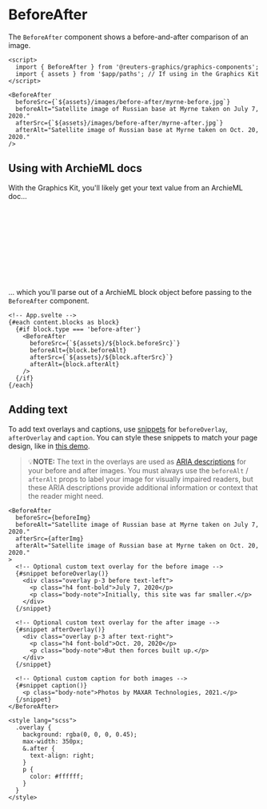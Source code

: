 

<Meta of={BeforeAfterStories} />

# BeforeAfter

The `BeforeAfter` component shows a before-and-after comparison of an image.

```svelte
<script>
  import { BeforeAfter } from '@reuters-graphics/graphics-components';
  import { assets } from '$app/paths'; // If using in the Graphics Kit
</script>

<BeforeAfter
  beforeSrc={`${assets}/images/before-after/myrne-before.jpg`}
  beforeAlt="Satellite image of Russian base at Myrne taken on July 7, 2020."
  afterSrc={`${assets}/images/before-after/myrne-after.jpg`}
  afterAlt="Satellite image of Russian base at Myrne taken on Oct. 20, 2020."
/>
```

<Canvas of={BeforeAfterStories.Demo} />

## Using with ArchieML docs

With the Graphics Kit, you'll likely get your text value from an ArchieML doc...

```yaml
# ArchieML doc
[blocks]

type: before-after
beforeSrc: images/before-after/myrne-before.jpg
beforeAlt: Satellite image of Russian base at Myrne taken on July 7, 2020.
afterSrc: images/before-after/myrne-after.jpg
afterAlt: Satellite image of Russian base at Myrne taken on Oct. 20, 2020.

[]
```

... which you'll parse out of a ArchieML block object before passing to the `BeforeAfter` component.

```svelte
<!-- App.svelte -->
{#each content.blocks as block}
  {#if block.type === 'before-after'}
    <BeforeAfter
      beforeSrc={`${assets}/${block.beforeSrc}`}
      beforeAlt={block.beforeAlt}
      afterSrc={`${assets}/${block.afterSrc}`}
      afterAlt={block.afterAlt}
    />
  {/if}
{/each}
```

<Canvas of={BeforeAfterStories.Demo} />

## Adding text

To add text overlays and captions, use [snippets](https://svelte.dev/docs/svelte/snippet) for `beforeOverlay`, `afterOverlay` and `caption`. You can style these snippets to match your page design, like in [this demo](./?path=/story/components-multimedia-beforeafter--with-overlays).

> 💡**NOTE:** The text in the overlays are used as [ARIA descriptions](https://developer.mozilla.org/en-US/docs/Web/Accessibility/ARIA/Attributes/aria-describedby) for your before and after images. You must always use the `beforeAlt` / `afterAlt` props to label your image for visually impaired readers, but these ARIA descriptions provide additional information or context that the reader might need.

```svelte
<BeforeAfter
  beforeSrc={beforeImg}
  beforeAlt="Satellite image of Russian base at Myrne taken on July 7, 2020."
  afterSrc={afterImg}
  afterAlt="Satellite image of Russian base at Myrne taken on Oct. 20, 2020."
>
  <!-- Optional custom text overlay for the before image -->
  {#snippet beforeOverlay()}
    <div class="overlay p-3 before text-left">
      <p class="h4 font-bold">July 7, 2020</p>
      <p class="body-note">Initially, this site was far smaller.</p>
    </div>
  {/snippet}

  <!-- Optional custom text overlay for the after image -->
  {#snippet afterOverlay()}
    <div class="overlay p-3 after text-right">
      <p class="h4 font-bold">Oct. 20, 2020</p>
      <p class="body-note">But then forces built up.</p>
    </div>
  {/snippet}

  <!-- Optional custom caption for both images -->
  {#snippet caption()}
    <p class="body-note">Photos by MAXAR Technologies, 2021.</p>
  {/snippet}
</BeforeAfter>

<style lang="scss">
  .overlay {
    background: rgba(0, 0, 0, 0.45);
    max-width: 350px;
    &.after {
      text-align: right;
    }
    p {
      color: #ffffff;
    }
  }
</style>
```

<Canvas of={BeforeAfterStories.WithText} />
